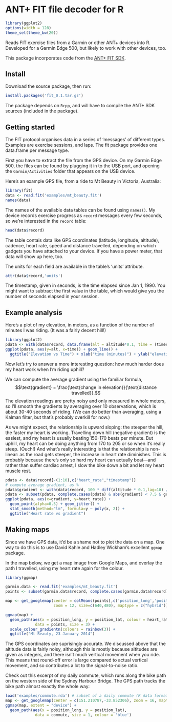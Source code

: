 ANT+ FIT file decoder for R
===========================

```r
library(ggplot2)
options(width = 128)
theme_set(theme_bw(20))
```

Reads FIT exercise files from a Garmin or other ANT+ devices into R. Developed for a Garmin Edge 500, but likely to work with other devices, too.

This package incorporates code from the [ANT+ FIT SDK](http://www.thisisant.com/resources/fit).

Install
-------

Download the source package, then run:
```R
install.packages('fit_0.1.tar.gz')
```
The package depends on `Rcpp`, and will have to compile the ANT+ SDK sources (included in the package).

Getting started
---------------

The FIT protocol organises data in a series of 'messages' of different types.
Examples are exercise sessions, and laps. The fit package provides one data.frame
per message type.

First you have to extract the file from the GPS device. On my Garmin Edge 500, the files can be found by plugging it in to the USB port, and opening the `Garmin/Activities` folder that appears on the USB device.

Here's an example GPS file, from a ride to Mt Beauty in Victoria, Australia:
```r
library(fit)
data <- read.fit('examples/mt_beauty.fit')
names(data)
```
The names of the available data tables can be found using `names()`. My device records exercise progress as `record` messages every few seconds, so we're interested in the `record` table:
```r
head(data$record)
```

The table contais data like GPS coordinates (latitude, longitude, altitude), cadence, heart rate, speed 
and distance travelled, depending on which gadgets you have attached to your device. If you have a power
meter, that data will show up here, too. 

The units for each field are available in the table's 'units' attribute. 
```r
attr(data$record,'units')
```

The timestamp, given in seconds, is the time elapsed since Jan 1, 1990. You might want to subtract the first value in the table, which would give you the number of seconds elapsed in your session.

Example analysis
----------------
Here's a plot of my elevation, in meters, as a function of the number of minutes I was riding. (It was a fairly decent hill!)
```r
library(ggplot2)
pdata <- with(data$record, data.frame(alt = altitude*0.1, time = (timestamp-timestamp[1])/60))
ggplot(pdata, aes(y=alt, x=time)) + geom_line() +
  ggtitle("Elevation vs Time") + xlab("time (minutes)") + ylab("elevation (m)")
```

Now let's try to answer a more interesting question: how much harder does my heart work when I'm riding uphill?

We can compute the average gradient using the familiar formula, 
$$\text{gradient} = \frac{\text{change in elevation}}{\text{distance travelled}}.$$ 
The elevation readings are pretty noisy and only measured in whole meters, so I'll smooth the gradients by averaging over 10 observations, which is about 30-40 seconds of riding. (We can do better than averaging, using a Kalman filter, but that's probably overkill for now.)

As we might expect, the relationship is upward sloping: the steeper the hill, the faster my heart is working. Travelling down hill (negative gradient) is the easiest, and my heart is usually beating 150-170 beats per minute. But uphill, my heart can be doing anything from 170 to 205 or so when it's really steep. (Ouch!) And what's really interesting is that the relationship is non-linear: as the road gets steeper, the increase in heart rate diminishes. This is probably because there's only so hard my heart can actually beat---and rather than suffer cardiac arrest, I slow the bike down a bit and let my heart muscle rest.
```r
pdata <- data$record[-(1:10),c("heart_rate","timestamp")]
# compute average gradient, as %
pdata$gradient <- with(data$record, 100 * diff(altitude * 0.1,lag=10) / diff(distance * 0.01,lag=10))
pdata <- subset(pdata, complete.cases(pdata) & abs(gradient) < 7.5 & gradient != 0) # drop outliers
ggplot(pdata, aes(x=gradient, y=heart_rate)) + 
  geom_point(alpha=0.5) + geom_jitter() +
  stat_smooth(method="lm", formula=y ~ poly(x, 2)) +
  ggtitle("Heart rate vs gradient")
```

Making maps
-----------
Since we have GPS data, it'd be a shame not to plot the data on a map. One way to do this is to use David Kahle and Hadley Wickham's excellent `ggmap` package.

In the map below, we get a map image from Google Maps, and overlay the path I travelled, using my heart rate again for the colour.
```r
library(ggmap)

garmin.data <- read.fit('examples/mt_beauty.fit')
points <- subset(garmin.data$record, complete.cases(garmin.data$record))

map <- get_googlemap(center = colMeans(points[,c('position_long','position_lat')]),
                     zoom = 12, size=c(640,480), maptype = c("hybrid"))

ggmap(map) +
  geom_path(aes(x = position_long, y = position_lat, colour = heart_rate),
             data = points, size = 3) +
  scale_colour_gradientn(colours = rainbow(3)) +
  ggtitle("Mt Beauty, 23 January 2014")
```

The GPS coordinates are suprisingly accurate. We discussed above that the altitude data is fairly noisy, although this is mostly because altitudes are given as integers, and there isn't much vertical movement when you ride. This means that round-off error is large compared to actual vertical movement, and so contributes a lot to the signal-to-noise ratio.

Check out this excerpt of my daily commute, which runs along the bike path on the western side of the Sydney Harbour Bridge. The GPS path tracks the bike path almost exactly the whole way:
```r
load('examples/commute.rda') # subset of a daily commute (R data format)
map <- get_googlemap(center = c(151.210787,-33.852306), zoom = 16, maptype = c("satellite")) # Harbour Bridge
ggmap(map, extent = "device") +
  geom_path(aes(x = position_long, y = position_lat),
             data = commute, size = 1, colour = 'blue')
```

